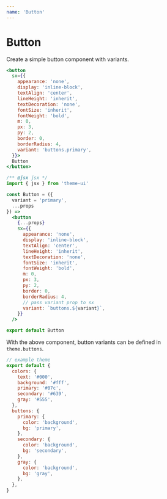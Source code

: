 ```yaml
---
name: 'Button'
---
```


# Button

Create a simple button component with variants.

```jsx live
<button
  sx={{
    appearance: 'none',
    display: 'inline-block',
    textAlign: 'center',
    lineHeight: 'inherit',
    textDecoration: 'none',
    fontSize: 'inherit',
    fontWeight: 'bold',
    m: 0,
    px: 3,
    py: 2,
    border: 0,
    borderRadius: 4,
    variant: 'buttons.primary',
  }}>
  Button
</button>
```

```jsx
/** @jsx jsx */
import { jsx } from 'theme-ui'

const Button = ({
  variant = 'primary',
  ...props
}) =>
  <button
    {...props}
    sx={{
      appearance: 'none',
      display: 'inline-block',
      textAlign: 'center',
      lineHeight: 'inherit',
      textDecoration: 'none',
      fontSize: 'inherit',
      fontWeight: 'bold',
      m: 0,
      px: 3,
      py: 2,
      border: 0,
      borderRadius: 4,
      // pass variant prop to sx
      variant: `buttons.${variant}`,
    }}
  />

export default Button
```

With the above component, button variants can be defined in `theme.buttons`.

```js
// example theme
export default {
  colors: {
    text: '#000',
    background: '#fff',
    primary: '#07c',
    secondary: '#639',
    gray: '#555',
  },
  buttons: {
    primary: {
      color: 'background',
      bg: 'primary',
    },
    secondary: {
      color: 'background',
      bg: 'secondary',
    },
    gray: {
      color: 'background',
      bg: 'gray',
    },
  },
}
```



